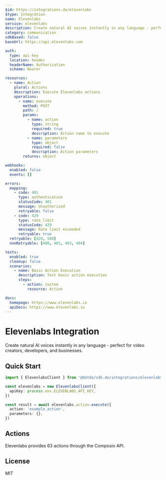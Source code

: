 ```yaml
---
$id: https://integrations.do/elevenlabs
$type: Integration
name: Elevenlabs
service: elevenlabs
description: Create natural AI voices instantly in any language - perfect for video creators, developers, and businesses.
category: communication
sdkBased: false
baseUrl: https://api.elevenlabs.com

auth:
  type: api-key
  location: header
  headerName: Authorization
  scheme: Bearer

resources:
  - name: Action
    plural: Actions
    description: Execute Elevenlabs actions
    operations:
      - name: execute
        method: POST
        path: /
        params:
          - name: action
            type: string
            required: true
            description: Action name to execute
          - name: parameters
            type: object
            required: false
            description: Action parameters
        returns: object

webhooks:
  enabled: false
  events: []

errors:
  mapping:
    - code: 401
      type: authentication
      statusCode: 401
      message: Unauthorized
      retryable: false
    - code: 429
      type: rate_limit
      statusCode: 429
      message: Rate limit exceeded
      retryable: true
  retryable: [429, 500]
  nonRetryable: [400, 401, 403, 404]

tests:
  enabled: true
  cleanup: false
  scenarios:
    - name: Basic Action Execution
      description: Test basic action execution
      steps:
        - action: custom
          resource: Action

docs:
  homepage: https://www.elevenlabs.io
  apiDocs: https://www.elevenlabs.io
---
```


# Elevenlabs Integration

Create natural AI voices instantly in any language - perfect for video creators, developers, and businesses.

## Quick Start

```typescript
import { ElevenlabsClient } from '@dotdo/sdk.do/integrations/elevenlabs'

const elevenlabs = new ElevenlabsClient({
  apiKey: process.env.ELEVENLABS_API_KEY,
})

const result = await elevenlabs.action.execute({
  action: 'example_action',
  parameters: {},
})
```

## Actions

Elevenlabs provides 63 actions through the Composio API.

## License

MIT
